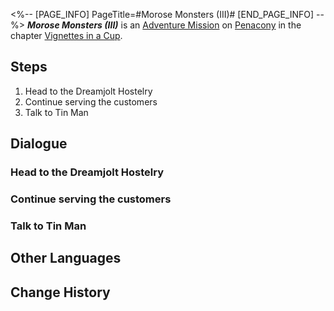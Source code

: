 <%-- [PAGE_INFO]
PageTitle=#Morose Monsters (III)#
[END_PAGE_INFO] --%>
{{Stub|Dialogue.}}
{{Mission Infobox
|id            = 8021103
|title         = 
|image         = <!--Mission Morose Monsters (III).png-->
|type          = Adventure
|event_name    = 
|chapter       = Vignettes in a Cup
|requirements  = [[Adventure Mission]] ''[[Morose Monsters (II)]]'' completed
|summary       = <!--official mission summary from Fate's Atlas-->
|characters    = Trailblazer
|startLocation = [[Penacony]] - [[The Reverie (Dreamscape)]]
|world         = Penacony
|area          = The Reverie (Dreamscape)
|prev          = Morose Monsters (II)
|next          = Morose Monsters (IV)
|rewards       = Trailblaze EXP*150; Stellar Jade*10; Traveler's Guide*4; Lost Crystal*3; Credit*30,000
}}
'''''Morose Monsters (III)''''' is an [[Adventure Mission]] on [[Penacony]] in the chapter [[Vignettes in a Cup]].

==Steps==
# Head to the Dreamjolt Hostelry
# Continue serving the customers
# Talk to Tin Man

<!--
==Gameplay Notes==

--><!--
==Trial Character==

-->
==Dialogue==
{{Stub Dialogue}}

===Head to the Dreamjolt Hostelry===
{{Mission Description|type=adventure|location=The Reverie (Dreamscape)|Siobhan, the manager of Dreamjolt Hostelry, offered you an assignment to temporarily take over the job of drinksmith.<br />Time to get back in business.}}
{{Dialogue Start}}
:{{tx}}
{{Dialogue End}}

===Continue serving the customers===
{{Mission Description|type=adventure|location=The Reverie (Dreamscape)|update|Siobhan, the manager of Dreamjolt Hostelry, offered you an assignment to temporarily take over the job of drinksmith.<br />Let's continue serving the customers.}}
{{Dialogue Start}}
:{{tx}}
{{Dialogue End}}

===Talk to Tin Man===
{{Mission Description|type=adventure|location=The Reverie (Dreamscape)|update|Siobhan, the manager of Dreamjolt Hostelry, offered you an assignment to temporarily take over the job of drinksmith.<br />Tin Man wants to show you its dream lounge. Go ahead and listen to its ideas.}}
{{Dialogue Start}}
:{{tx}}
{{Dialogue End}}

==Other Languages==
{{Other Languages
|en   = Morose Monsters (III)
|zhs  = 忧伤的怪物们·其三
|zht  = 憂傷的怪物們•其三
|ja   = 悲しき化け物たち・3
|ko   = 우울한 몬스터들•3
|es   = Monstruos melancólicos&nbsp;III
|fr   = Monstres moroses (III)
|ru   = Опечаленные монстры III
|th   = เหล่ามอนสเตอร์ที่เศร้าโศก 3
|vi   = Quái Vật Buồn 3
|de   = Melancholische Monster (Teil 3)
|id   = Para Monster yang Bersedih 3
|pt   = Monstros Taciturnos (III)
}}

==Change History==
{{Change History|2.1}}
